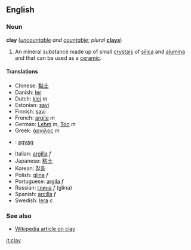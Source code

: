 ==English==
===Noun===
'''clay''' (''[[uncountable]] and [[countable]]''; ''plural'' '''[[clays]]''')

#An mineral substance made up of small [[crystal]]s of [[silica]] and [[alumina]] and that can be used as a [[ceramic]].

====Translations====
*Chinese: [[黏土]]
*Danish: [[ler]]
*Dutch: [[klei]] ''m''
*Estonian: [[savi#Estonian|savi]]
*Finnish: [[savi#Finnish|savi]]
*French: [[argile]] ''m''
*German: [[Lehm]] ''m'', [[Ton#German|Ton]] ''m''
*Greek: [[άργιλος]] ''m''
*{{hu}}: [[:hu:agyag|agyag]]
*Italian: [[argilla]] ''f''
*Japanese: [[粘土]]
*Korean: [[찰흙]]
*Polish: [[glina]] ''f''
*Portuguese: [[argila]] ''f''
*Russian: [[глина]] ''f'' (glina)
*Spanish: [[arcilla]] ''f''
*Swedish: [[lera]] ''c''

===See also===
*[[w:Clay|Wikipedia article on clay]]

[[it:clay]]